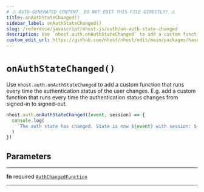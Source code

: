 ```yaml
---
# ⚠️ AUTO-GENERATED CONTENT. DO NOT EDIT THIS FILE DIRECTLY! ⚠️
title: onAuthStateChanged()
sidebar_label: onAuthStateChanged()
slug: /reference/javascript/nhost-js/auth/on-auth-state-changed
description: Use `nhost.auth.onAuthStateChanged` to add a custom function that runs every time the authentication status of the user changes. E.g. add a custom function that runs every time the authentication status changes from signed-in to signed-out.
custom_edit_url: https://github.com/nhost/nhost/edit/main/packages/hasura-auth-js/src/hasura-auth-client.ts#L471
---
```


# `onAuthStateChanged()`

Use `nhost.auth.onAuthStateChanged` to add a custom function that runs every time the authentication status of the user changes. E.g. add a custom function that runs every time the authentication status changes from signed-in to signed-out.

```ts
nhost.auth.onAuthStateChanged((event, session) => {
  console.log(
    `The auth state has changed. State is now ${event} with session: ${session}`
  )
})
```

## Parameters

---

**<span className="parameter-name">fn</span>** <span className="optional-status">required</span> [`AuthChangedFunction`](/reference/docgen/javascript/nhost-js/types/auth-changed-function)

---
